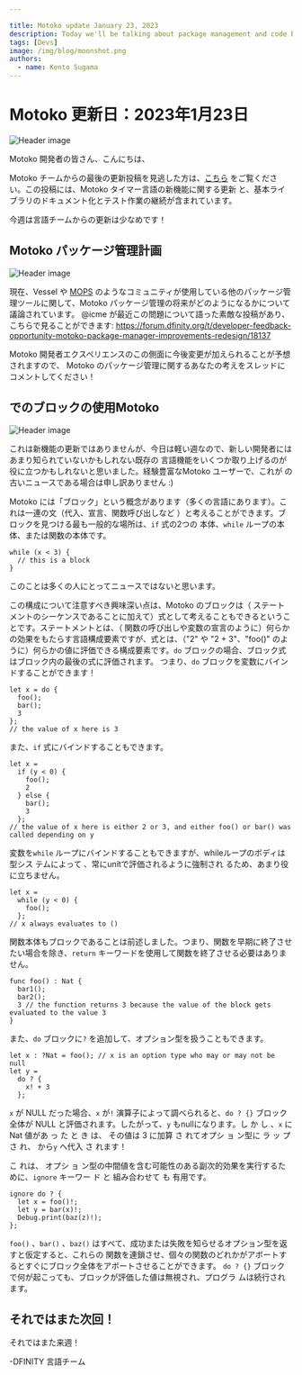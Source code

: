 ```yaml
---

title: Motoko update January 23, 2023
description: Today we'll be talking about package management and code blocks in Motoko.
tags: [Devs]
image: /img/blog/moonshot.png
authors:
  - name: Kento Sugama
---
```

# Motoko 更新日：2023年1月23日

![Header image](../_assets/moonshot.png)

Motoko 開発者の皆さん、こんにちは、

Motoko チームからの最後の更新投稿を見逃した方は、[こちら](https://forum.dfinity.org/t/timers-and-base-library-weekly-motoko-updates/18063)
をご覧ください。この投稿には、Motoko タイマー言語の新機能に関する更新
と、基本ライブラリのドキュメント化とテスト作業の継続が含まれています。

今週は言語チームからの更新は少なめです！

## Motoko パッケージ管理計画

![Header image](../_assets/motoko-cubed.png)

現在、Vessel や
[MOPS](https://mops.one/) のようなコミュニティが使用している他のパッケージ管理ツールに関して、Motoko パッケージ管理の将来がどのようになるかについて議論されています。
@icme が最近この問題について語った素敵な投稿があり、
こちらで見ることができます: https://forum.dfinity.org/t/developer-feedback-opportunity-motoko-package-manager-improvements-redesign/18137

Motoko 開発者エクスペリエンスのこの側面に今後変更が加えられることが予想されますので、
 Motoko のパッケージ管理に関するあなたの考えをスレッドにコメントしてください！

## でのブロックの使用Motoko

![Header image](../_assets/code-blocks.png)

これは新機能の更新ではありませんが、今日は軽い週なので、新しい開発者にはあまり知られていないかもしれない既存の
言語機能をいくつか取り上げるのが役に立つかもしれないと思いました。経験豊富なMotoko ユーザーで、これが
の古いニュースである場合は申し訳ありません :)

Motoko には「ブロック」という概念があります（多くの言語にあります）。これは一連の文（代入、宣言、関数呼び出しなど
）と考えることができます。ブロックを見つける最も一般的な場所は、`if` 式の2つの
本体、`while` ループの本体、または関数の本体です。

    while (x < 3) {
      // this is a block
    }

このことは多くの人にとってニュースではないと思います。

この構成について注意すべき興味深い点は、Motoko のブロックは（
ステートメントのシーケンスであることに加えて）式として考えることもできるということです。ステートメントとは、（
関数の呼び出しや変数の宣言のように）何らかの効果をもたらす言語構成要素ですが、式とは、（"2"
や "2 + 3"、"foo()" のように）何らかの値に評価できる構成要素です。`do` ブロックの場合、ブロック式はブロック内の最後の式に評価されます。
つまり、`do` ブロックを変数にバインドすることができます！

    let x = do {
      foo();
      bar();
      3
    };
    // the value of x here is 3

また、`if` 式にバインドすることもできます。

    let x = 
      if (y < 0) {
        foo();
        2
      } else {
        bar();
        3
      };
    // the value of x here is either 2 or 3, and either foo() or bar() was called depending on y

変数を`while` ループにバインドすることもできますが、whileループのボディは型シス テムによって
、常にunitで評価されるように強制され るため、あまり役に立ちません。

    let x = 
      while (y < 0) {
        foo();
      };
    // x always evaluates to ()

関数本体もブロックであることは前述しました。つまり、関数を早期に終了させたい場合を除き、`return`
キーワードを使用して関数を終了させる必要はありません。

    func foo() : Nat {
      bar1();
      bar2();
      3 // the function returns 3 because the value of the block gets evaluated to the value 3
    }

また、`do` ブロックに`?` を追加して、オプション型を扱うこともできます。

    let x : ?Nat = foo(); // x is an option type who may or may not be null
    let y = 
      do ? {
        x! + 3
      };

`x` が NULL だった場合、`x` が`!` 演算子によって調べられると、`do ? {}` ブロック全体が NULL と評価されます。したがって、`y`
もnullになります。し か し 、`x` に Nat 値があ っ た と き は、 その値は 3 に加算 さ れてオプシ ョ ン型に ラ ッ プ さ れ、
から`y` へ代入 さ れます！

こ れは、
オプシ ョ ン型の中間値を含む可能性のある副次的効果を実行するために、`ignore` キーワー ド と 組み合わせて も 有用です。

    ignore do ? {
      let x = foo()!;
      let y = bar(x)!;
      Debug.print(baz(z)!);
    };

`foo()` 、`bar()` 、`baz()` はすべて、成功または失敗を知らせるオプション型を返すと仮定すると、これらの
関数を連鎖させ、個々の関数のどれかがアボートするとすぐにブロック全体をアボートさせることができます。
 `do ? {}` ブロックで何が起こっても、ブロックが評価した値は無視され、プログラ ムは続行されます。

## それではまた次回！

それではまた来週！

\-DFINITY 言語チーム

<!---


# Motoko update: January 23, 2023
![Header image](../_assets/moonshot.png)

Hey Motoko devs,

If you missed the last update post from the Motoko team, check it
out [here](https://forum.dfinity.org/t/timers-and-base-library-weekly-motoko-updates/18063). The post included updates
about the new Motoko Timers language features as well as continued base library documentation and testing efforts.

It’s a light week this week from the languages team!

## Motoko package management planning

![Header image](../_assets/motoko-cubed.png)

There are currently discussions about what the future of Motoko package management looks like with respect to Vessel and
other package management tools that the community is using, such as [MOPS](https://mops.one/). There was a nice post by
@icme recently talking about this issue that can be found
here: https://forum.dfinity.org/t/developer-feedback-opportunity-motoko-package-manager-improvements-redesign/18137

You can expect to see changes in the future coming to this aspect of the Motoko dev experience, so please weigh in and
comment on the thread with your thoughts on package management in Motoko!

## Using blocks in Motoko

![Header image](../_assets/code-blocks.png)

This is not a new feature update, but as it is a light week, I thought it might be helpful to cover some existing
language features that might be less known to new developers. Apologies if you’re an experienced Motoko user and this is
old news to you :)

There’s a notion in Motoko of a “block” (found in many languages) that can be thought of as a sequence of statements (
such as assignments, declarations, function calls, etc.). The most common places where you find a block is as the two
bodies of an `if` expression, the body of a `while` loop, or a function body.

```
while (x < 3) {
  // this is a block
}
```

I assume this is not news to many people.

Some interesting things to note about this construct is that blocks in Motoko can also be thought of as expressions (in
addition to being sequences of statements). While a statement is a language construct that produces some effect (like
calling a function or declaring a variable), an expression is a construct that can evaluate to some value (such as “2”
or “2 + 3” or “foo()”). In the case of a `do` block, the block expression evaluates to the last expression in the block.
This means you can bind `do` blocks to variables!

```
let x = do {
  foo();
  bar();
  3
};
// the value of x here is 3
```

This is also how you can bind to an `if` expression.

```
let x = 
  if (y < 0) {
    foo();
    2
  } else {
    bar();
    3
  };
// the value of x here is either 2 or 3, and either foo() or bar() was called depending on y
```

You can even bind a variable to a `while` loop, but that is less useful, because the body of a while loop is forced by
the type system to always evaluate to unit.

```
let x = 
  while (y < 0) {
    foo();
  };
// x always evaluates to ()
```

I mentioned before that function bodies are also blocks. This means that you don’t actually have to use the `return`
keyword to finish a function, unless you want to exit the function early.

```
func foo() : Nat {
  bar1();
  bar2();
  3 // the function returns 3 because the value of the block gets evaluated to the value 3
}
```

You can also add a `?` to the `do` block to work with option types.

```
let x : ?Nat = foo(); // x is an option type who may or may not be null
let y = 
  do ? {
    x! + 3
  };
```

If `x` was null, then the entire `do ? {}` block evaluates to null when `x` is examined by the `!` operator. Thus, `y`
is also null. However, if `x` had some Nat value, the value is added to 3, wrapped in an option type, and assigned
to `y`!

This is also useful in conjunction with the `ignore` keyword to perform a side effect that might involve intermediate
option types.

```
ignore do ? {
  let x = foo()!;
  let y = bar(x)!;
  Debug.print(baz(z)!);
};
```

Assuming `foo()`, `bar()`, and `baz()` all return an option type to signal success or failure, you can chain these
functions and have the whole block abort as soon as any of the individual functions abort. Whatever happens in
the `do ? {}` block, the value that the block evaluates to is ignored, and the program continues onward.

## See you next time!

See you guys next week!

– DFINITY Languages team

-->
